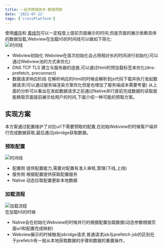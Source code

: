 ```yaml
---
title: 一起学跨端技术-数据预取
date: '2021-07-23'
tags: ['crossPlatform']
---
```


使用[缓存](https://icantunderstand.github.io/blogNew/blog/crossPlatform/androidWebview)和
[离线包](https://icantunderstand.github.io/blogNew/blog/crossPlatform/crossPlatformOffline)可以一定程度上提前页面展示的时间,但是页面的展示依赖具体的数据加载,Webview在加载h5的时间线可以做如下简化:  
![时间线](/static/images/crossPlatformStatic/crossPlatformPrefetch/timeLine.png)

- Webview初始化 Webview在首次初始化会占用相对长的时间进行初始化(可以通过Webview池的方式来优化)
- DNS TCP TLS 建立与服务器的连接,可以通过html的预加载标签来优化(dns-prefetch, preconnect)
- 数据请求响应阶段 在解析响应的html的时候会解析到js代码下载并执行发起数据请求(可以通过服务端渲染方案优化但是也增加了服务端成本需要考量)
  从上面的分析可以看出在发起数据请求之前通过Native并行提前完成数据的读取就能换取页面提前展示给用户的时间,下面介绍一种可能的预取方案。

## 实现方案

本方案通过配置维护了对应url下需要预取的配置,在初始Webview的时候客户端并行完成数据获取,最后通过jsbridge获取数据。

### 预取配置

![时间线](/static/images/crossPlatformStatic/crossPlatformPrefetch/config.png)

- 配置侧 提供配置能力,需要对配置有准入审核,管理(下线,上线)
- 服务侧 根据配置提供获取配置服务
- Native 动态拉取配置更新本地数据

### 加载流程

![加载流程](/static/images/crossPlatformStatic/crossPlatformPrefetch/prefetch.png)  
在加载h5的时候

- Native会在初始化Webview的时候并行的根据配置加载数据(动态参数根据页面url和配置完成映射)
- Webview展示的时候触发jsbridge请求,普通请求jsb与prefetch jsb的区别在于prefetch有一层从本地获取数据的步骤和数据的重置操作。
